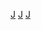 {{Navbox
|bodyclass=hlist

|name=選拔高等學校野球大會入場進行曲
|title=[[選拔高等學校棒球大會]]入場進行曲
|group1=1920年代
|list1=
*24 [[星条旗永不落|-{zh-cn:星条旗永不落; zh-tw:永遠的星條旗; zh-hk:星條旗頌;}-]]、[[雙鷹旗下進行曲]]等等
*25 [[雙頭鷹進行曲]]
*26 [[親しき戦友]]
*27 <入場式中止>
*28 {{Link-ja|Mon Paris|モン・パリ}}、{{Link-ja|寄港地 (雅克·伊貝爾)|寄港地 (イベール)|瓦倫西亞}}
*29 [[觀兵式進行曲]]
|group2=1930年代
|list2=
*30 [[我們的戰友們]]
*31 [[蒼空高き甲子園]]
*32 [[爆彈三勇士之歌]]
*33 [[青年 (歌)|青年]]
*34、35、36和37 {{Link-ja|陽は舞いおどる甲子園|陽は舞いおどる甲子園}}
*38 {{Link-ja|愛國進行曲|愛国行進曲}}
*39 {{Link-ja|大陸進行曲|大陸行進曲}}
|group3=1940年代
|list3=
*40 [[紀元二千六百年奉祝歌]]
*41 {{Link-ja|國民進軍歌|国民進軍歌}}
*47 [[劍與槍]]
*48 {{Link-ja|鐘鳴之丘|鐘の鳴る丘|尖帽子}}（[[川田正子]]）
*49 {{Link-ja|異國之丘|異国の丘}}（[[中村耕造]]和[[竹山逸郎]]）
|group4=1950年代
|list4=
*50 [[高中 (曲)|高中]]
*51 {{Link-ja|體育表演進行曲|スポーツショー行進曲}}
*52 {{link-ja|君之代行進曲|君が代行進曲}}
*53 [[黃絲帶 (米奇·米勒合唱團)|黃絲帶]]（[[米奇·米勒合唱團]]）
*54 [[起錨歌]]
*55 [[聖路易斯藍調進行曲]]
*56 [[雷神 (行進曲)|雷神]]
*57 [[緑のこだま]]
*58 {{Link-ja|桂河進行曲|クワイ河マーチ}}（米奇·米勒合唱團）
*59 [[皇太子的探戈舞]]
|group5=1960年代
|list5=
*60 [[誕生日 (歌曲)|誕生日]]
*61 [[水牛大隊進行曲]]（[[ART MOONEY樂團]]、[[山下敬二郎]]）
*62 [[昂首向前走]]（[[坂本九]]）
*63 {{Link-ja|常懷夢想|いつでも夢を}}（[[橋幸夫]]和[[吉永小百合]]）
*64 {{Link-ja|你好寶貝|こんにちは赤ちゃん}}（[[梓みちよ]]）
*65 {{Link-ja|幸福拍手歌|幸せなら手をたたこう}}（坂本九）
*66 [[朋友 (坂本九歌曲)|朋友]]（坂本九）
*67 [[你好世界各國]]（[[三波春夫]]、坂本九、吉永小百合等等）
*68 {{Link-ja|世界因這兩人而存在|世界は二人のために}}（[[佐良直美]]）
*69 {{Link-ja|三百六十五步的進行曲|三百六十五歩のマーチ}}（[[水前寺清子]]）
|group6=1970年代
|list6=
*70 [[你好世界各國]]（三波春夫、坂本九、吉永小百合等等）
*71 {{Link-ja|希望 (岸洋子歌曲)|希望 (岸洋子の曲)|希望}}（[[岸洋子]]）
*72 {{Link-ja|直到再重聚 (尾崎紀世彥歌曲)|また逢う日まで (尾崎紀世彦の曲)|直到再重聚}}（[[尾崎紀世彥]]）
*73 {{Link-ja|橫渡彩虹|虹をわたって}}（[[天地真理]]）
*74 {{Link-ja|草原光輝 (陳美齡歌曲)|草原の輝き (アグネス・チャンの曲)|草原光輝}}（[[陳美齡]]）
*75 {{Link-ja|母親 (森昌子歌曲)|おかあさん (森昌子の曲)|母親}}（[[森昌子]]）
*76 {{Link-ja|Sentimetal (岩崎宏美歌曲)|センチメンタル (岩崎宏美の曲)|Sentimetal}}（[[岩崎宏美]]）
*77 [[Beautiful Sunday]]（{{Link-en|丹尼爾·布恩 (歌手)|Daniel Boone (singer)|丹尼爾·布恩}}）
*78 {{Link-ja|愛的回憶|愛のメモリー (曲)}}（{{Link-ja|松崎茂|松崎しげる}}）
*79 {{Link-ja|在季節之中|季節の中で}}（[[松山千春]]）
|group7=1980年代
|list7=
*80 {{Link-ja|YOUNG MAN (Y.M.C.A.)|YOUNG MAN (Y.M.C.A.)}}（[[西城秀樹]]）
*81 [[藍色珊瑚礁 (單曲)|藍色珊瑚礁]]（[[松田聖子]]）
*82 [[紅寶石戒指]]（[[寺尾聰]]）
*83 {{Link-ja|聖母們的搖籃曲|聖母たちのララバイ}}（岩崎宏美）
*84 {{Link-ja|CAT'S EYE|CAT'S EYE (杏里の曲)}}（[[杏里]]）
*85 {{Link-ja|星屑舞台|星屑のステージ}}（[[THE CHECKERS]]）
*86 [[愛一直孤零零|青春]]（[[岩崎良美]]）
*87 [[CHA-CHA-CHA]]（[[石井明美]]）
*88 [[夢冒險]]（[[酒井法子]]）
*89 [[銀河天堂]]（[[光GENJI]]）
|group8=1990年代
|list8=
*90 [[約束 (相川惠里歌曲)|約束]]（[[相川惠里]]）
*91 [[大家來跳舞]]（[[B.B.QUEENS]]）
*92 [[無論何時。]]（[[槙原敬之]]）
*93 {{Link-ja|擁有現在|今ありて}}（[[谷村新司]]）
*94 [[別認輸]]（[[ZARD]]）
*95 [[加油吧]]（[[SMAP]]）
*96 [[TOMORROW (岡本真夜單曲)|TOMORROW]]（[[岡本真夜]]）
*97 [[這就是我的生存之道]]（[[PUFFY]]）
*98 [[玻璃少年]]（[[KinKi Kids]]）
*99 [[長久 (單曲)|長久]]（[[Kiroro]]）
|group9=2000年代
|list9=
*00 [[First Love (單曲)|First Love]]（[[宇多田光]]）
*01 [[海嘯 (單曲)|海嘯]]（[[南方之星]]）、[[Yesterday]]、[[Hey Jude]]、[[Ob-La-Di, Ob-La-Da]]（[[披頭四樂隊|-{zh-hans:披头士乐队;zh-tw:披頭四樂團;zh-hk:披頭士樂隊;zh-hant:披頭士樂隊;zh-mo:披頭士樂隊;}-]]）
*02 {{Link-ja|期待明天|明日があるさ}}（坂本九、{{Link-ja|ulfuls|ウルフルズ}}和[[Re:Japan]]）
*03 [[爺爺的古老大鐘 (平井堅單曲)|爺爺的古老大鐘]]（[[平井堅]]）
*04 [[世界上唯一的花]]（SMAP）
*05 {{Link-ja|你才是明星/消失在夢中的茱莉亞|君こそスターだ/夢に消えたジュリア|你才是明星}}（南方之星）
*06 [[青春Amigo]]（[[修二與彰]]）
*07 [[宙船/do! do! do!|宙船]]（[[TOKIO]]）
*08 [[蕾 (可苦可樂單曲)|蕾]]（[[可苦可樂]]）
*09 [[奇蹟 (GReeeeN單曲)|奇蹟]]（[[GReeeeN]]）
|group10=2010年代
|list10=
*10 [[My Best Of My Life]]（[[Superfly]]）
*11 [[感謝 (生物股長單曲)|感謝]]（[[生物股長]]）
*12 [[Everyday、髮箍]]（[[AKB48]]）
*13 [[花正在開]]（[[花正在開計劃]]）
*14 [[戀愛的幸運餅乾]]（AKB48）
*15 [[Let It Go (迪士尼歌曲)|放開手]]（[[松隆子]]）
*16 {{Link-ja|如果有命中註定之人的話|もしも運命の人がいるのなら}}（[[西野加奈]]）
*17 [[戀 (星野源單曲)|戀]]（[[星野源]]）
*18 {{Link-ja|擁有現在|今ありて}}（谷村新司）
*19 [[無論何時。]]（槙原敬之）、[[世界上唯一的花]]（SMAP）
|group11=2020年代
|list11=
*20 <del>[[紅辣椒 (單曲)|紅辣椒]]（[[Foorin]]）</del>（因[[COVID-19]]取消）
*21 [[紅辣椒 (單曲)|紅辣椒]]（[[Foorin]]）
}}<noinclude>
[[Category:選拔高等學校野球大會入場進行曲|J]]
[[Category:音樂模板|J]]
[[Category:棒球導航模板|J]]
</noinclude>